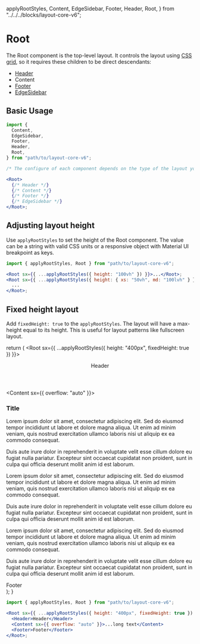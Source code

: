   applyRootStyles,
  Content,
  EdgeSidebar,
  Footer,
  Header,
  Root,
} from "../../../blocks/layout-core-v6";

<Meta title="Layout v6/Configuration/Root" />

# Root

The Root component is the top-level layout.
It controls the layout using [CSS grid](https://developer.mozilla.org/en-US/docs/Web/CSS/CSS_grid_layout), so it requires these children to be direct descendants:

- [Header](/docs/layout-v6-configuration-header--docs)
- Content
- [Footer](/docs/layout-v6-configuration-footer--docs)
- [EdgeSidebar](/docs/layout-v6-configuration-edge-sidebar--docs)

## Basic Usage

```jsx
import {
  Content,
  EdgeSidebar,
  Footer,
  Header,
  Root,
} from "path/to/layout-core-v6";

/* The configure of each component depends on the type of the layout you want */

<Root>
  {/* Header */}
  {/* Content */}
  {/* Footer */}
  {/* EdgeSidebar */}
</Root>;
```

## Adjusting layout height

Use `applyRootStyles` to set the height of the Root component.
The value can be a string with valid CSS units or a responsive object with Material UI breakpoint as keys.

```jsx
import { applyRootStyles, Root } from "path/to/layout-core-v6";

<Root sx={{ ...applyRootStyles({ height: "100vh" }) }}>...</Root>;
<Root sx={{ ...applyRootStyles({ height: { xs: "50vh", md: "100lvh" } }) }}>
  ...
</Root>;
```

## Fixed height layout

Add `fixedHeight: true` to the `applyRootStyles`.
The layout will have a max-height equal to its height.
This is useful for layout patterns like fullscreen layout.

  return (
    <Root sx={{ ...applyRootStyles({ height: "400px", fixedHeight: true }) }}>
      <Header>Header</Header>
      <Content sx={{ overflow: "auto" }}>
        <h3>Title</h3>
        <p>
          Lorem ipsum dolor sit amet, consectetur adipiscing elit. Sed do
          eiusmod tempor incididunt ut labore et dolore magna aliqua. Ut enim ad
          minim veniam, quis nostrud exercitation ullamco laboris nisi ut
          aliquip ex ea commodo consequat.
        </p>
        <p>
          Duis aute irure dolor in reprehenderit in voluptate velit esse cillum
          dolore eu fugiat nulla pariatur. Excepteur sint occaecat cupidatat non
          proident, sunt in culpa qui officia deserunt mollit anim id est
          laborum.
        </p>
        <p>
          Lorem ipsum dolor sit amet, consectetur adipiscing elit. Sed do
          eiusmod tempor incididunt ut labore et dolore magna aliqua. Ut enim ad
          minim veniam, quis nostrud exercitation ullamco laboris nisi ut
          aliquip ex ea commodo consequat.
        </p>
        <p>
          Duis aute irure dolor in reprehenderit in voluptate velit esse cillum
          dolore eu fugiat nulla pariatur. Excepteur sint occaecat cupidatat non
          proident, sunt in culpa qui officia deserunt mollit anim id est
          laborum.
        </p>
        <p>
          Lorem ipsum dolor sit amet, consectetur adipiscing elit. Sed do
          eiusmod tempor incididunt ut labore et dolore magna aliqua. Ut enim ad
          minim veniam, quis nostrud exercitation ullamco laboris nisi ut
          aliquip ex ea commodo consequat.
        </p>
        <p>
          Duis aute irure dolor in reprehenderit in voluptate velit esse cillum
          dolore eu fugiat nulla pariatur. Excepteur sint occaecat cupidatat non
          proident, sunt in culpa qui officia deserunt mollit anim id est
          laborum.
        </p>
      </Content>
      <Footer>Footer</Footer>
    </Root>
  );
}

<section className="demo-container">
  <DemoFullscreen />
</section>

```jsx
import { applyRootStyles, Root } from "path/to/layout-core-v6";

<Root sx={{ ...applyRootStyles({ height: "400px", fixedHeight: true }) }}>
  <Header>Header</Header>
  <Content sx={{ overflow: "auto" }}>...long text</Content>
  <Footer>Footer</Footer>
</Root>;
```
